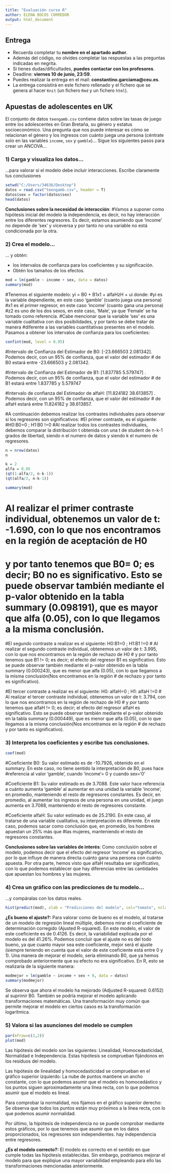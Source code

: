 ---
title: "Evaluación curso R"
author: ELENA BOCOS CORREDOR
output: html_document
---

## Entrega

* Recuerda completar tu **nombre en el apartado author**.
* Además del código, no olvides completar las respuestas a las preguntas indicadas en negrita.
* Si tienes dudas/dificultades, **puedes contactar con los profesores**.
* Deadline: **viernes 10 de junio, 23:59**.
* Puedes realizar la entrega en el mail: **constantino.garciama@ceu.es**.
* La entrega consistirá en este fichero rellenado y el fichero que se genera al hacer `Knit` 
(un fichero `Rmd` y un fichero `html`).

## Apuestas de adolescentes en UK
El conjunto de datos `teengamb.csv` contiene datos sobre las
tasas de juego entre los adolescentes en Gran Bretaña, su género y estatus
socioeconómico. Una pregunta que nos puede interesar es cómo se relacionan el
género y los ingresos con cuánto juega una persona (céntrate solo en las
variables `income`, `sex` y `gamble`)... Sigue los siguientes pasos para crear un 
ANCOVA...


### 1) Carga y visualiza los datos...
...para valorar si el modelo debe incluir interacciones. Escribe claramente tus conclusiones

```{r}
setwd("C:/Users/34636/Desktop")
datos = read.csv("teengamb.csv", header = T)
datos$sex = factor(datos$sex)
head(datos)
```

**Conclusiones sobre la necesidad de interacción**:
#Vamos a suponer como hipótesis inicial del modelo la independencia, es decir, no hay interacción entre los diferentes regresores. Es decir, estamos asumiendo que 'income' no depende de 'sex' y viceversa y por tanto no una variable no está condicionada por la otra.

### 2) Crea el modelo...
... y obtén:

* los intervalos de confianza para los coeficientes y su significación.
* Obtén los tamaños de los efectos. 

```{r}
mod = lm(gamble ~ income + sex, data = datos)
summary(mod)
```
#Tenemos el siguiente modelo: yi = B0 + B1x1 + alfaHzH + ui donde:
#yi es la variable dependiente, en este caso 'gamble' (cuanto juega una persona)
#x1 es el primer regresor, en este caso 'income' (cuanto gana una persona)
#z2 es uno de los dos sexos, en este caso, 'Male', ya que 'Female' se ha tomado como referencia.
#Cabe mencionar que la variable 'sex' es una variable cualitativa con dos posibilidades, y por tanto se debe tratar de manera
#diferente a las variables cuantitativas presentes en el modelo. Pasamos a obtener los intervalos de confianza para los coeficientes:

```{r}
confint(mod, level = 0.95)
```

#Intervalo de Confianza del Estimador de B0: [-23.666503  2.081342]. Podemos decir, con un 95% de confianza, que el valor del estimador
# de B0 estará entre -23.666503 y 2.081342.

#Intervalo de Confianza del Estimador de B1: [1.837785  5.579747] . Podemos decir, con un 95% de confianza, que el valor del estimador
# de B1 estará entre 1.837785 y 5.579747

#Intervalo de confianza del Estimador de alfaH: [11.824182 38.613857] . Podemos decir, con un 95% de confianza, que el valor del estimador
# de alfaH estará entre 11.824182 y 38.613857. 


#A continuación debemos realizar los contrastes individuales para observar si los regresores son significativos:
#El primer contraste, es el siguiente:
#H0:B0=0 ; H1:B0 !=0
#Al realizar todos los contrastes individuales, debemos comparar la distribución t obtenida con una t de student de n-k-1 grados de libertad, siendo n el numero de datos y siendo k el numero de regresores.
```{r}
n = nrow(datos)
n
```
```{r}
k = 2
alfa = 0.05
(qt(1-alfa/2, n-k-1))
(qt(alfa/2, n-k-1))

```
```{r}
summary(mod)
```


# Al realizar el primer contraste individual, obtenemos un valor de t: -1.690, con lo que nos encontramos en la región de aceptación de H0
# y por tanto tenemos que B0= 0; es decir; B0 no es significativo. Esto se puede observar también mediante el p-valor obtenido en la tabla summary (0.098191), que es mayor que alfa (0.05), con lo que llegamos a la misma conclusión.


#El segundo contraste a realizar es el siguiente: H0:B1=0 ; H1:B1 !=0
# Al realizar el segundo contraste individual, obtenemos un valor de t: 3.995, con lo que nos encontramos en la región de rechazo de H0
# y por tanto tenemos que B1 != 0; es decir; el efecto del regresor B1 es significativo. Esto se puede observar también mediante el p-valor obtenido en la tabla summary (0.000243), que es menor que alfa (0.05), con lo que llegamos a la misma conclusión(Nos encontramos en la región
# de rechazo y por tanto es significativo).

#El tercer contraste a realizar es el siguiente: H0: alfaH=0 ; H1: alfaH !=0
# Al realizar el tercer contraste individual, obtenemos un valor de t: 3.794, con lo que nos encontramos en la región de rechazo de H0
# y por tanto tenemos que alfaH != 0; es decir; el efecto del regresor alfaH es significativo. Esto se puede observar también mediante el p-valor obtenido en la tabla summary (0.000449), que es menor que alfa (0.05), con lo que llegamos a la misma conclusión(Nos encontramos en la región
# de rechazo y por tanto es significativo).

### 3) Interpreta los coeficientes y escribe tus conclusiones.
```{r}
coef(mod)
```
#Coeficiente B0: Su valor estimado es de -10.7926, obtenido en el summary. En este caso, no tiene sentido la interpretación de B0, pues hace #referencia al valor 'gamble', cuando 'income'= 0 y cuando sex='0'

#Coeficiente B1: Su valor estimado es de 3.7088. Este valor hace referencia a cuánto aumenta 'gamble' al aumentar en una unidad la variable 'income', en promedio, manteniendo el resto de regresores constantes. Es decir, en promedio, al aumentar los ingresos de una persona en una unidad, el juego aumenta en 3.7088, manteniendo el resto de regresores constante.

#Coeficiente alfaH: Su valor estimado es de 25.2190. En este caso, al tratarse de una variable cualitativa, su interpretación es diferente. En este caso, podemos sacar como conclusión que, en promedio, los hombres apuestan un 25% más que 
#las mujeres, manteniendo el resto de regresores constantes.

**Conclusiones sobre las variables de interés**: Como conclusión sobre el modelo, podemos decir que el efecto del regresor 'income' es significativo, por lo que influye de manera directa cuánto gana una persona con cuánto apuesta. Por otra parte, hemos visto que alfaH resultaba
ser significativo, con lo que podemos establecer que hay diferencias entre las cantidades que apuestan los hombres y las mujeres.

### 4) Crea un gráfico con las predicciones de tu modelo...
...y compáralas con los datos reales. 

```{r}
hist(predict(mod), xlab = "Predicciones del modelo", col="tomato", nclass = 10)
```

**¿Es bueno el ajuste?:** Para valorar como de bueno es el modelo, al tratarse de un modelo de regresión lineal múltiple, debemos mirar el 
coeficiente de determinación corregido (Ajusted R-squared). En este modelo, el valor de este coeficiente es de 0.4126. Es decir, la variabilidad explicada por el modelo es del 41.26%. Podemos concluir que el ajuste no es del todo bueno, ya que cuanto mayor sea este coeficiente, mejor
será el ajuste (siempre teniendo en cuenta que el valor de este coeficiente está entre 0 y 1). Una manera de mejorar el modelo, sería eliminando
B0, que ya hemos comprobado anteriormente que su efecto no era significativo. En R, esto se realizaría de la siguiente manera:
```{r}
modmejor = lm(gamble ~ income + sex + 0, data = datos)
summary(modmejor)
```
Se observa que ahora el modelo ha mejorado (Adjusted R-squared:  0.6152) al suprimir B0.
También se podría mejorar el modelo aplicando transformaciones matemáticas. Una transformación muy común que permite mejorar
el modelo en ciertos casos es la transformación logarítmica.

### 5) Valora si las asunciones del modelo se cumplen

```{r}
par(mfrow=c(2,2))
plot(mod)
```
Las hipótesis del modelo son las siguientes: Linealidad, Homocedasticidad, Normalidad e Independencia. Estas hipótesis se comprueban
fijándonos en los residuos del modelo.

Las hipótesis de linealidad y homocedasticidad se comprueban en el gráfico superior izquierdo:
La nube de puntos mantiene un ancho constante, con lo que podemos asumir que el modelo es homocedástico y los puntos siguen aproximadamente
una línea recta, con lo que podemos asumir que el modelo es lineal.

Para comprobar la normalidad, nos fijamos en el gráfico superior derecho:
Se observa que todos los puntos están muy próximos a la línea recta, con lo que podemos asumir normalidad.


Por último, la hipótesis de independencia no se puede comprobar mediante estos gráficos, por lo que tenemos que asumir que en los datos proporcionados, los regresores son independientes.
hay independencia entre regresores.


**¿Es el modelo correcto?:** El modelo es correcto en el sentido en que cumple todas las hipótesis establecidas. Sin embargo, podríamos mejorar
el modelo para que expliqiue una mayor variabilidad empleando para ello las transformaciones mencionadas anteriormente.
